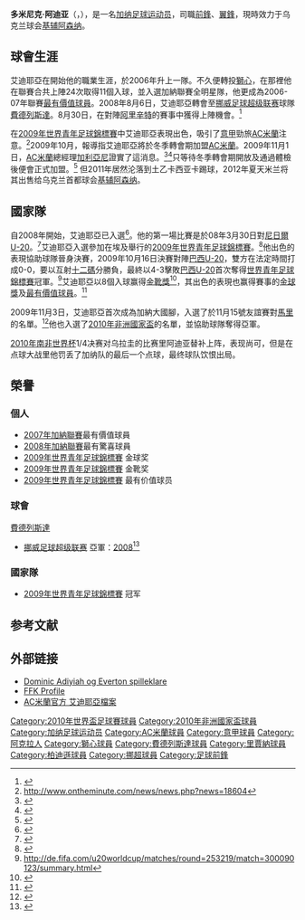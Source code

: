 {{noteTA
|G1=uefa
|G2=Football
|T=zh-hans:多米尼克·阿迪亚;zh-hk:多米尼克·艾迪耶亞;zh-tw:多米尼克·阿迪亞;
|1=zh-hans:阿迪亚;zh-hk:艾迪耶亞;zh-tw:阿迪亞;
}}
{{Football player infobox
 | playername           = 艾迪耶亞<br />''Adiyiah''
 | image                = [[File:Dominic_Adiyiah.jpg|250px]]
 | fullname             = Dominic Adiyiah
 | height               = {{height|m=1.72}}
 | nickname             = ''加納[[美斯|美斯]]''
 | dateofbirth          = {{birth date and age|1989|11|29}} 
 | cityofbirth          = [[阿克拉|阿克拉]]
 | countryofbirth       = {{GHA}}
 | currentclub          = [[基辅阿森纳足球俱乐部|基辅阿森纳]]
 | clubnumber           = 40
 | position             = [[前鋒_(足球)|前鋒]]、[[翼鋒|翼鋒]]
 | youthyears           = 2000-07
 | youthclubs           = {{tsl|en|Feyenoord Academy|費耶諾德學院}}
 | years = 2007-08<br />2008-10<br />2010-2012<br />2010-11<br />2011<br />2011-2012<br />2011-2012<br />2012-<br />
 | clubs = [[獅心足球俱乐部|獅心]]<br />[[費德列斯達足球會|費德列斯達]]<br />[[AC米兰|AC米兰]]<br />→[[雷吉纳足球俱乐部|雷吉纳]]<br />→[[游擊隊足球俱樂部|游擊隊]]<br />→[[卡西亚卡足球俱乐部|卡西亚卡]]<br />[[基辅阿森纳足球俱乐部|基辅阿森纳]]<br />[[基辅阿森纳足球俱乐部|基辅阿森纳]]
| caps(goals) =  {{0}}24 (13)<br />{{0}}{{0}}8 {{0}}(0)<br />{{0}}{{0}}0 {{0}}(0)<br />{{0}}13 {{0}}(1)<br />→{{0}}6 {{0}}(0)<br />→{{0}}8 {{0}}(0)<br />→{{0}}4 {{0}}(0)<br />→{{0}}16 {{0}}(3)
| nationalyears =2008-09<br />2009-
| nationalteam = {{tsl|en|Ghana national under-20 football team||加納U-20}}<br />{{fb|GHA}}
| nationalcaps(goals) = {{0}}16 (17)<br />{{0}}{{0}}8 {{0}}(0)
| pcupdate = 2010.02.26
| ntupdate = 2010.02.26
}}

'''多米尼克·阿迪亚'''（{{lang-en|'''Dominic Adiyiah'''}}，{{bd|1989年|11月29日|catIdx=Adiyiah, Dominic}}），是一名[[加纳|加纳]][[足球|足球]][[运动员|运动员]]，司職[[前鋒_(足球)|前鋒]]、[[翼鋒|翼鋒]]，現時效力于乌克兰球会[[基辅阿森纳足球俱乐部|基辅阿森纳]]。

== 球會生涯 ==
艾迪耶亞在{{tsl|en|Feyenoord Academy|費耶諾德學院}}開始他的職業生涯，於2006年升上一隊。不久便轉投[[獅心足球俱乐部|獅心]]，在那裡他在聯賽合共上陣24次取得11個入球，並入選加納聯賽全明星隊，他更成為2006-07年聯賽[[最有價值球員|最有價值球員]]。2008年8月6日，艾迪耶亞轉會至[[挪威足球超级联赛|挪威足球超级联赛]]球隊[[費德列斯達足球會|費德列斯達]]。8月30日，在對陣[[阿里辛特足球會|阿里辛特]]的賽事中獲得上陣機會。<ref>{{cite web |url=http://www.transfermarkt.de/de/spielbericht/918273/aalesunds-fk_fredrikstad-fk/spielverlauf/index.html |title=存档副本 |accessdate=2009-11-11 |deadurl=yes |archiveurl=https://web.archive.org/web/20091104061359/http://www.transfermarkt.de/de/spielbericht/918273/aalesunds-fk_fredrikstad-fk/spielverlauf/index.html |archivedate=2009-11-04 }}</ref>

在[[2009年世界青年足球錦標賽|2009年世界青年足球錦標賽]]中艾迪耶亞表現出色，吸引了[[意甲|意甲]]勁旅[[AC米蘭|AC米蘭]]注意。<ref>http://www.ontheminute.com/news/news.php?news=18604</ref>2009年10月，報導指艾迪耶亞將於冬季轉會期加盟[[AC米蘭|AC米蘭]]。2009年11月1日，[[AC米蘭|AC米蘭]]總經理[[阿德里亚诺·加利亚尼|加利亞尼]]證實了這消息。<ref>{{cite web |url=http://www.acmilan.com/NewsDetail.aspx?idNews=93141 |title=存档副本 |accessdate=2009-11-11 |deadurl=yes |archiveurl=https://web.archive.org/web/20091104042503/http://www.acmilan.com/NewsDetail.aspx?idNews=93141 |archivedate=2009-11-04 }}</ref><ref>{{Cite web |url=http://soccernet.espn.go.com/news/story?id=692382&sec=transfers&cc=4716 |title=存档副本 |access-date=2009-11-11 |archive-date=2009-11-04 |archive-url=https://web.archive.org/web/20091104224630/http://soccernet.espn.go.com/news/story?id=692382&sec=transfers&cc=4716 |dead-url=no }}</ref>只等待冬季轉會期開放及通過體檢後便會正式加盟。<ref>{{cite web |url=http://www.fredrikstadfk.no/content/view/2540/372/ |title=存档副本 |accessdate=2009-11-11 |deadurl=yes |archiveurl=https://web.archive.org/web/20091106235722/http://www.fredrikstadfk.no/content/view/2540/372/ |archivedate=2009-11-06 }}</ref>
但2011年居然沦落到土乙卡西亚卡踢球，2012年夏天米兰将其出售给乌克兰首都球会[[基辅阿森纳足球俱乐部|基辅阿森纳]]。

== 國家隊 ==
自2008年開始，艾迪耶亞已入選{{tsl|en|Ghana national under-20 football team||加納U-20}}<ref>{{Cite web |url=http://www.modernghana.com/news/193787/1/none.html |title=存档副本 |access-date=2009-11-11 |archive-date=2020-08-04 |archive-url=https://web.archive.org/web/20200804201222/https://www.modernghana.com/news/193787/1/none.html |dead-url=no }}</ref>。他的第一場比賽是於08年3月30日對[[尼日爾國家足球隊|尼日爾U-20]]。<ref>{{cite web |url=http://www.ghanafa.org/blackstars/200803/2782.asp |title=存档副本 |accessdate=2009年6月18日 |deadurl=yes |archiveurl=https://web.archive.org/web/20090604082053/http://www.ghanafa.org/blackstars/200803/2782.asp |archivedate=2009年6月4日 |df= }}</ref>艾迪耶亞入選{{tsl|en|Ghana national under-20 football team||加納U-20}}參加在埃及舉行的[[2009年世界青年足球錦標賽|2009年世界青年足球錦標賽]]。<ref>{{Cite web |url=http://www.kicker.de/news/fussball/junioren/startseite/515539/artikel_Adiyiah-wird-zum-Helden.html |title=存档副本 |access-date=2009-11-11 |archive-date=2010-02-12 |archive-url=https://web.archive.org/web/20100212132201/http://www.kicker.de/news/fussball/junioren/startseite/515539/artikel_Adiyiah-wird-zum-Helden.html |dead-url=no }}</ref>他出色的表現協助球隊晉身決賽，2009年10月16日決賽對陣[[巴西國家足球隊|巴西U-20]]，雙方在法定時間打成0-0，要以互射[[十二碼|十二碼]]分勝負，最終{{tsl|en|Ghana national under-20 football team||加納U-20}}以4-3擊敗[[巴西國家足球隊|巴西U-20]]首次奪得[[世界青年足球錦標賽|世界青年足球錦標賽]]冠軍。<ref>http://de.fifa.com/u20worldcup/matches/round=253219/match=300090123/summary.html{{Dead link}}</ref>艾迪耶亞以8個入球赢得[[金靴獎|金靴獎]]<ref>{{Cite web |url=http://de.fifa.com/u20worldcup/news/newsid=1119558.html#adiyiah+ghanas+goldjunge |title=存档副本 |access-date=2009-11-11 |archive-date=2016-10-19 |archive-url=https://web.archive.org/web/20161019210452/http://de.fifa.com/u20worldcup/news/newsid=1119558.html#adiyiah+ghanas+goldjunge |dead-url=no }}</ref>，其出色的表現也赢得賽事的[[金球獎|金球獎]]及[[最有價值球員|最有價值球員]]。<ref>{{cite web |url=http://www.transfermarkt.de/de/news/32096/aegypten-adiyiah-raeumt-ab.html |title=存档副本 |accessdate=2009-11-11 |deadurl=yes |archiveurl=https://web.archive.org/web/20091020015911/http://transfermarkt.de/de/news/32096/aegypten-adiyiah-raeumt-ab.html |archivedate=2009-10-20 }}</ref>

2009年11月3日，艾迪耶亞首次成為加納大國腳，入選了於11月15號友誼賽對[[馬里國家足球隊|馬里]]的名單。<ref>{{Cite web |url=http://www.theghanaianjournal.com/2009/11/03/dede-ayew-adiyiah-and-others-join-black-stars/ |title=存档副本 |access-date=2009-11-19 |archive-date=2012-02-26 |archive-url=https://web.archive.org/web/20120226222224/http://www.theghanaianjournal.com/2009/11/03/dede-ayew-adiyiah-and-others-join-black-stars/ |dead-url=no }}</ref>他也入選了[[2010年非洲國家盃|2010年非洲國家盃]]的名單，並協助球隊奪得亞軍。

[[2010年南非世界杯|2010年南非世界杯]]1/4决赛对乌拉圭的比赛里阿迪亚替补上阵，表现尚可，但是在点球大战里他罚丢了加纳队的最后一个点球，最终球队饮恨出局。

== 榮譽 ==
=== 個人 ===
* [[加納足球甲級聯賽|2007年加納聯賽]]最有價值球員
* [[加納足球甲級聯賽|2008年加納聯賽]]最有驚喜球員
* [[2009年世界青年足球錦標賽|2009年世界青年足球錦標賽]] 金球奖
* [[2009年世界青年足球錦標賽|2009年世界青年足球錦標賽]] 金靴奖
* [[2009年世界青年足球錦標賽|2009年世界青年足球錦標賽]] 最有价值球员

=== 球會 ===
;[[費德列斯達足球會|費德列斯達]]
* [[挪威足球超级联赛|挪威足球超级联赛]] 亞軍：[[2008年挪威足球超級聯賽|2008]]<ref>{{cite web |url=http://www.fredrikstadfk.no/content/view/1503/475/ |title=存档副本 |accessdate=2010-02-23 |deadurl=yes |archiveurl=https://web.archive.org/web/20110724180035/http://www.fredrikstadfk.no/content/view/1503/475/ |archivedate=2011-07-24 }}</ref>

=== 國家隊 ===
* [[2009年世界青年足球錦標賽|2009年世界青年足球錦標賽]] 冠军


== 参考文献 ==
{{Reflist}}

== 外部链接 ==
* [https://web.archive.org/web/20100108025302/http://www.fredrikstadfk.no/content/view/1339/57 Dominic Adiyiah og Everton spilleklare ]
* [https://web.archive.org/web/20091116044825/http://www.fredrikstadfk.no/component/option%2Ccom_joomleague/func%2CshowPlayer/p%2C19/pid%2C480/Itemid%2C460/ FFK Profile]
* [http://www.acmilan.com/LM_Actor.aspx?idSquadra=3&idStagione=16&idPersona=8184&name=Adiyiah%20Dominic AC米蘭官方 艾迪耶亞檔案]{{dead link|date=2017年12月 |bot=InternetArchiveBot |fix-attempted=yes }}

{{Ghana Squad 2010 World Cup}}

{{DEFAULTSORT:Adiyiah, Dominic}}
[[Category:2010年世界盃足球賽球員|Category:2010年世界盃足球賽球員]]
[[Category:2010年非洲國家盃球員|Category:2010年非洲國家盃球員]]
[[Category:加纳足球运动员|Category:加纳足球运动员]]
[[Category:AC米蘭球員|Category:AC米蘭球員]]
[[Category:意甲球員|Category:意甲球員]]
[[Category:阿克拉人|Category:阿克拉人]]
[[Category:獅心球員|Category:獅心球員]]
[[Category:費德列斯達球員|Category:費德列斯達球員]]
[[Category:里賈納球員|Category:里賈納球員]]
[[Category:柏迪遜球員|Category:柏迪遜球員]]
[[Category:挪超球員|Category:挪超球員]]
[[Category:足球前鋒|Category:足球前鋒]]